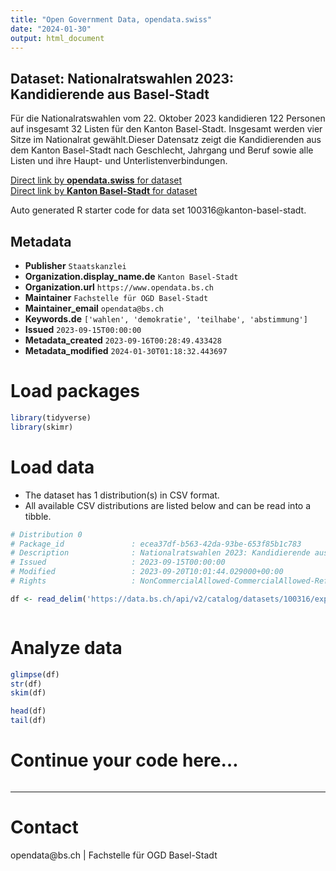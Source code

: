 ```yaml
---
title: "Open Government Data, opendata.swiss"
date: "2024-01-30"
output: html_document
---
```


## Dataset: Nationalratswahlen 2023: Kandidierende aus Basel-Stadt

Für die Nationalratswahlen vom 22. Oktober 2023 kandidieren 122 Personen auf insgesamt 32 Listen für den Kanton Basel-Stadt. Insgesamt werden vier Sitze im Nationalrat gewählt.Dieser Datensatz zeigt die Kandidierenden aus dem Kanton Basel-Stadt nach Geschlecht, Jahrgang und Beruf sowie alle Listen und ihre Haupt- und Unterlistenverbindungen.

[Direct link by **opendata.swiss** for dataset](https://opendata.swiss/de/dataset/nationalratswahlen-2023-kandidierende-aus-basel-stadt)<br>
[Direct link by **Kanton Basel-Stadt** for dataset](https://data.bs.ch/explore/dataset/100316/)

Auto generated R starter code for data set 100316@kanton-basel-stadt.

## Metadata

- **Publisher** `Staatskanzlei`
- **Organization.display_name.de** `Kanton Basel-Stadt`
- **Organization.url** `https://www.opendata.bs.ch`
- **Maintainer** `Fachstelle für OGD Basel-Stadt`
- **Maintainer_email** `opendata@bs.ch`
- **Keywords.de** `['wahlen', 'demokratie', 'teilhabe', 'abstimmung']`
- **Issued** `2023-09-15T00:00:00`
- **Metadata_created** `2023-09-16T00:28:49.433428`
- **Metadata_modified** `2024-01-30T01:18:32.443697`


# Load packages

```r

library(tidyverse)
library(skimr)

```

# Load data

-   The dataset has 1 distribution(s) in CSV format.
-   All available CSV distributions are listed below and can be read into a tibble.

```r

# Distribution 0
# Package_id               : ecea37df-b563-42da-93be-653f85b1c783
# Description              : Nationalratswahlen 2023: Kandidierende aus Basel-Stadt (csv)
# Issued                   : 2023-09-15T00:00:00
# Modified                 : 2023-09-20T10:01:44.029000+00:00
# Rights                   : NonCommercialAllowed-CommercialAllowed-ReferenceRequired

df <- read_delim('https://data.bs.ch/api/v2/catalog/datasets/100316/exports/csv')



```

# Analyze data

```r

glimpse(df)
str(df)
skim(df)

head(df)
tail(df)

```

# Continue your code here...

```r

```

------------------------------------------------------------------------

# Contact

opendata@bs.ch | Fachstelle für OGD Basel-Stadt
